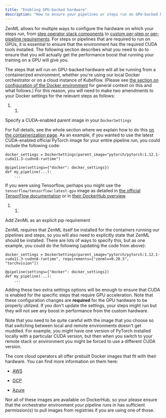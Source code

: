 ```yaml
---
title: "Enabling GPU-backed hardware"
description: "How to ensure your pipelines or steps run on GPU-backed hardware"
---
```


ZenML allows for multiple ways to configure the hardware on which your steps run, from [step operator stack components](/component-gallery/step-operators) to [custom per-step or per-pipeline requirements](/advanced-guide/pipelines/settings). For steps or pipelines that are required to run on GPUs, it is essential to ensure that the environment has the required CUDA tools installed. The following section describes what you need to do to ensure that you will actually get the performance boost that running your training on a GPU will give you.

The steps that will run on GPU-backed hardware will all be running from a containerized environment, whether you're using our local Docker orchestrator or on a cloud instance of Kubeflow. (Please see [the section on configuration of the Docker environment](/advanced-guide/pipelines/containerization) for general context on this and what follows.) For this reason, you will need to make two amendments to your Docker settings for the relevant steps as follows:

1. 1.  
Specify a CUDA-enabled parent image in your `DockerSettings`

For full details, see the whole section where we explain how to do this [on the containerization page](/advanced-guide/pipelines/containerization). As an example, if you wanted to use the latest CUDA-enabled official PyTorch image for your entire pipeline run, you could include the following code:

```
docker_settings = DockerSettings(parent_image="pytorch/pytorch:1.12.1-cuda11.3-cudnn8-runtime")

@pipeline(settings={"docker": docker_settings})
def my_pipeline(...):
    ...
```

If you were using Tensorflow, perhaps you might use the `tensorflow/tensorflow:latest-gpu` image as detailed in [the official TensorFlow documentation](https://www.tensorflow.org/install/docker#gpu%5Fsupport) or in [their DockerHub overview](https://hub.docker.com/r/tensorflow/tensorflow).

1. 1.  
Add ZenML as an explicit pip requirement

ZenML requires that ZenML itself be installed for the containers running our pipelines and steps, so you will also need to explicitly state that ZenML should be installed. There are lots of ways to specify this, but as one example, you could do the following (updating the code from above):

```
docker_settings = DockerSettings(parent_image="pytorch/pytorch:1.12.1-cuda11.3-cudnn8-runtime", requirements=["zenml==0.20.5", "torchvision"])

@pipeline(settings={"docker": docker_settings})
def my_pipeline(...):
    ...
```

Adding these two extra settings options will be enough to ensure that CUDA is enabled for the specific steps that require GPU acceleration. Note that these configuration changes are **required** for the GPU hardware to be properly utilized. If you don't update the settings, your steps might run but they will not see any boost in performance from the custom hardware.

Note that you need to be quite careful with the image that you choose so that switching between local and remote environments doesn't get muddled. For example, you might have one version of PyTorch installed locally with a particular CUDA version, but then when you switch to your remote stack or environment you might be forced to use a different CUDA version.

The core cloud operators all offer prebuilt Docker images that fit with their hardware. You can find more information on them here:

* [AWS](https://github.com/aws/deep-learning-containers/blob/master/available%5Fimages.md)

* [GCP](https://cloud.google.com/deep-learning-vm/docs/images)

* [Azure](https://learn.microsoft.com/en-us/azure/machine-learning/concept-prebuilt-docker-images-inference)

Not all of these images are available on DockerHub, so your please ensure that the orchestrator environment your pipeline runs in has sufficient permission(s) to pull images from registries if you are using one of those.